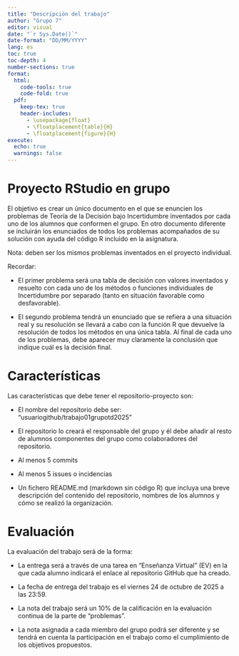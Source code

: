 ```yaml
---
title: "Descripción del trabajo"
author: "Grupo 7"
editor: visual
date: "`r Sys.Date()`"
date-format: "DD/MM/YYYY"
lang: es
toc: true
toc-depth: 4
number-sections: true
format:
  html:
    code-tools: true
    code-fold: true
  pdf: 
    keep-tex: true
    header-includes:
      - \usepackage{float}
      - \floatplacement{table}{H}
      - \floatplacement{figure}{H}
execute: 
  echo: true
  warnings: false
---
```


\pagebreak

# Proyecto RStudio en grupo

El objetivo es crear un único documento en el que se enuncien los problemas de Teoría de la Decisión bajo Incertidumbre inventados por cada uno de los alumnos que conformen el grupo. En otro documento diferente se incluirán los enunciados de todos los problemas acompañados de su solución con ayuda del código R incluido en la asignatura.

Nota: deben ser los mismos problemas inventados en el proyecto individual.

Recordar:

-   El primer problema será una tabla de decisión con valores inventados y resuelto con cada uno de los métodos o funciones individuales de Incertidumbre por separado (tanto en situación favorable como desfavorable).

-   El segundo problema tendrá un enunciado que se refiera a una situación real y su resolución se llevará a cabo con la función R que devuelve la resolución de todos los métodos en una única tabla. Al final de cada uno de los problemas, debe aparecer muy claramente la conclusión que indique cuál es la decisión final.

# Características

Las características que debe tener el repositorio-proyecto son:

-   El nombre del repositorio debe ser: "usuariogithub/trabajo01grupotd2025"

-   El repositorio lo creará el responsable del grupo y él debe añadir al resto de alumnos componentes del grupo como colaboradores del repositorio.

-   Al menos 5 commits

-   Al menos 5 issues o incidencias

-   Un fichero README.md (markdown sin código R) que incluya una breve descripción del contenido del repositorio, nombres de los alumnos y cómo se realizó la organización.

# Evaluación

La evaluación del trabajo será de la forma:

-   La entrega será a través de una tarea en "Enseñanza Virtual" (EV) en la que cada alumno indicará el enlace al repositorio GitHub que ha creado.

-   La fecha de entrega del trabajo es el viernes 24 de octubre de 2025 a las 23:59.

-   La nota del trabajo será un 10% de la calificación en la evaluación continua de la parte de "problemas".

-   La nota asignada a cada miembro del grupo podrá ser diferente y se tendrá en cuenta la participación en el trabajo como el cumplimiento de los objetivos propuestos.
